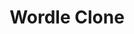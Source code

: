 ---
order: "12"
title: "Wordle Clone"
description: "This Wordle clone was built in React with CSS flexbox and grid elements."
buttonText: "View in Netlify"
link: "https://warpel.netlify.app/"
mainImg: "./wordle-main.jpg"
thumbImg: "./wordle-thumb.jpg"
type: "project"
---